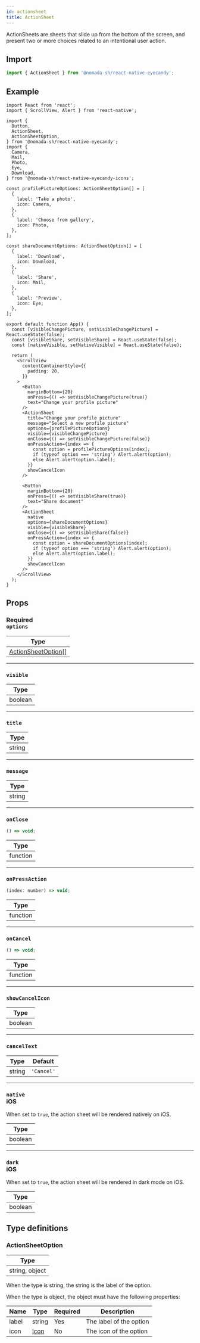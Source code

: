 ```yaml
---
id: actionsheet
title: ActionSheet
---
```


ActionSheets are sheets that slide up from the bottom of the screen, and present two or more choices related to an intentional user action.

## Import

```jsx
import { ActionSheet } from '@nomada-sh/react-native-eyecandy';
```

## Example

```SnackPlayer name=RN%20Eyecandy%20ActionSheet
import React from 'react';
import { ScrollView, Alert } from 'react-native';

import {
  Button,
  ActionSheet,
  ActionSheetOption,
} from '@nomada-sh/react-native-eyecandy';
import {
  Camera,
  Mail,
  Photo,
  Eye,
  Download,
} from '@nomada-sh/react-native-eyecandy-icons';

const profilePictureOptions: ActionSheetOption[] = [
  {
    label: 'Take a photo',
    icon: Camera,
  },
  {
    label: 'Choose from gallery',
    icon: Photo,
  },
];

const shareDocumentOptions: ActionSheetOption[] = [
  {
    label: 'Download',
    icon: Download,
  },
  {
    label: 'Share',
    icon: Mail,
  },
  {
    label: 'Preview',
    icon: Eye,
  },
];

export default function App() {
  const [visibleChangePicture, setVisibleChangePicture] = React.useState(false);
  const [visibleShare, setVisibleShare] = React.useState(false);
  const [nativeVisible, setNativeVisible] = React.useState(false);

  return (
    <ScrollView
      contentContainerStyle={{
        padding: 20,
      }}
    >
      <Button
        marginBottom={20}
        onPress={() => setVisibleChangePicture(true)}
        text="Change your profile picture"
      />
      <ActionSheet
        title="Change your profile picture"
        message="Select a new profile picture"
        options={profilePictureOptions}
        visible={visibleChangePicture}
        onClose={() => setVisibleChangePicture(false)}
        onPressAction={index => {
          const option = profilePictureOptions[index];
          if (typeof option === 'string') Alert.alert(option);
          else Alert.alert(option.label);
        }}
        showCancelIcon
      />

      <Button
        marginBottom={20}
        onPress={() => setVisibleShare(true)}
        text="Share document"
      />
      <ActionSheet
        native
        options={shareDocumentOptions}
        visible={visibleShare}
        onClose={() => setVisibleShare(false)}
        onPressAction={index => {
          const option = shareDocumentOptions[index];
          if (typeof option === 'string') Alert.alert(option);
          else Alert.alert(option.label);
        }}
        showCancelIcon
      />
    </ScrollView>
  );
}
```

<!-- ![ActionSheet](../assets/components/actionsheet.gif) -->

## Props

### <div class="label required basic">Required</div>**`options`**

| Type                                      |
| ----------------------------------------- |
| [ActionSheetOption](#actionsheetoption)[] |

---

### `visible`

| Type    |
| ------- |
| boolean |

---

### `title`

| Type   |
| ------ |
| string |

---

### `message`

| Type   |
| ------ |
| string |

---

### `onClose`

```jsx
() => void;
```

| Type     |
| -------- |
| function |

---

### `onPressAction`

```jsx
(index: number) => void;
```

| Type     |
| -------- |
| function |

---

### `onCancel`

```jsx
() => void;
```

| Type     |
| -------- |
| function |

---

### `showCancelIcon`

| Type    |
| ------- |
| boolean |

---

### `cancelText`

| Type   | Default    |
| ------ | ---------- |
| string | `'Cancel'` |

---

### `native` <div class="label ios">iOS</div>

When set to `true`, the action sheet will be rendered natively on iOS.

| Type    |
| ------- |
| boolean |

---

### `dark` <div class="label ios">iOS</div>

When set to `true`, the action sheet will be rendered in dark mode on iOS.

| Type    |
| ------- |
| boolean |

## Type definitions

### ActionSheetOption

| Type           |
| -------------- |
| string, object |

When the type is string, the string is the label of the option.

When the type is object, the object must have the following properties:

| Name  | Type             | Required | Description             |
| ----- | ---------------- | -------- | ----------------------- |
| label | string           | Yes      | The label of the option |
| icon  | [Icon](../icons) | No       | The icon of the option  |
